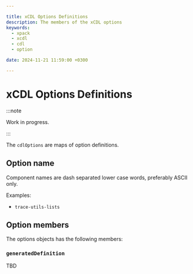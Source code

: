 ```yaml
---

title: xCDL Options Definitions
description: The members of the xCDL options
keywords:
  - xpack
  - xcdl
  - cdl
  - option

date: 2024-11-21 11:59:00 +0300

---
```


# xCDL Options Definitions

:::note

Work in progress.

:::

The `cdlOptions` are maps of option definitions.

## Option name

Component names are dash separated lower case words, preferably ASCII only.

Examples:

- `trace-utils-lists`

## Option members

The options objects has the following members:

### `generatedDefinition`

TBD

